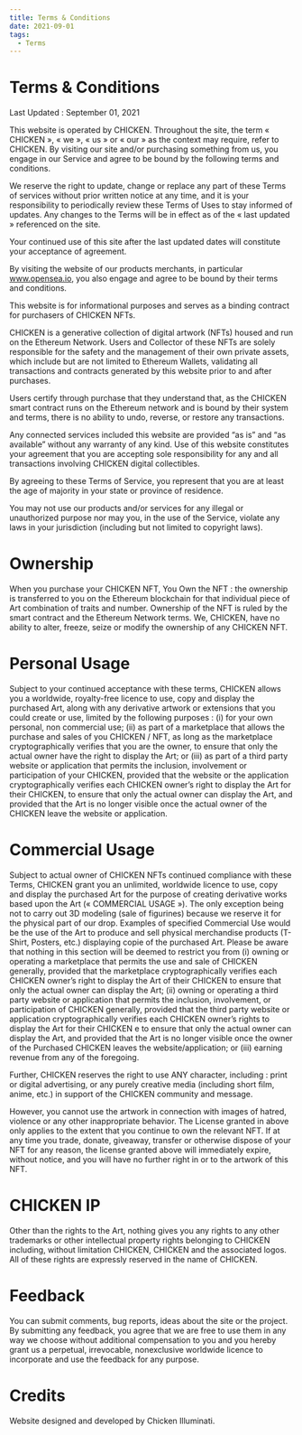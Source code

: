 ```yaml
---
title: Terms & Conditions
date: 2021-09-01
tags:
  - Terms
---
```



<Layout pageName="Terms">

# Terms & Conditions

Last Updated : September 01, 2021

This website is operated by CHICKEN. Throughout the site, the term « CHICKEN », « we », « us » or « our » as the context may require, refer to CHICKEN. By visiting our site and/or purchasing something from us, you engage in our Service and agree to be bound by the following terms and conditions.

We reserve the right to update, change or replace any part of these Terms of services without prior written notice at any time, and it is your responsibility to periodically review these Terms of Uses to stay informed of updates. Any changes to the Terms will be in effect as of the « last updated » referenced on the site.

Your continued use of this site after the last updated dates will constitute your acceptance of agreement.

By visiting the website of our products merchants, in particular www.opensea.io, you also engage and agree to be bound by their terms and conditions.

This website is for informational purposes and serves as a binding contract for purchasers of CHICKEN NFTs.

CHICKEN is a generative collection of digital artwork (NFTs) housed and run on the Ethereum Network. Users and Collector of these NFTs are solely responsible for the safety and the management of their own private assets, which include but are not limited to Ethereum Wallets, validating all transactions and contracts generated by this website prior to and after purchases.

Users certify through purchase that they understand that, as the CHICKEN smart contract runs on the Ethereum network and is bound by their system and terms, there is no ability to undo, reverse, or restore any transactions.

Any connected services included this website are provided “as is” and “as available” without any warranty of any kind. Use of this website constitutes your agreement that you are accepting sole responsibility for any and all transactions involving CHICKEN digital collectibles.

By agreeing to these Terms of Service, you represent that you are at least the age of majority in your state or province of residence.

You may not use our products and/or services for any illegal or unauthorized purpose nor may you, in the use of the Service, violate any laws in your jurisdiction (including but not limited to copyright laws).

# Ownership

When you purchase your CHICKEN NFT, You Own the NFT : the ownership is transferred to you on the Ethereum blockchain for that individual piece of Art combination of traits and number. Ownership of the NFT is ruled by the smart contract and the Ethereum Network terms. We, CHICKEN, have no ability to alter, freeze, seize or modify the ownership of any CHICKEN NFT.

# Personal Usage

Subject to your continued acceptance with these terms, CHICKEN allows you a worldwide, royalty-free licence to use, copy and display the purchased Art, along with any derivative artwork or extensions that you could create or use, limited by the following purposes : (i) for your own personal, non commercial use; (ii) as part of a marketplace that allows the purchase and sales of you CHICKEN / NFT, as long as the marketplace cryptographically verifies that you are the owner, to ensure that only the actual owner have the right to display the Art; or (iii) as part of a third party website or application that permits the inclusion, involvement or participation of your CHICKEN, provided that the website or the application cryptographically verifies each CHICKEN owner’s right to display the Art for their CHICKEN, to ensure that only the actual owner can display the Art, and provided that the Art is no longer visible once the actual owner of the CHICKEN leave the website or application.

# Commercial Usage

Subject to actual owner of CHICKEN NFTs continued compliance with these Terms, CHICKEN grant you an unlimited, worldwide licence to use, copy and display the purchased Art for the purpose of creating derivative works based upon the Art (« COMMERCIAL USAGE »). The only exception being not to carry out 3D modeling (sale of figurines) because we reserve it for the physical part of our drop. Examples of specified Commercial Use would be the use of the Art to produce and sell physical merchandise products (T-Shirt, Posters, etc.) displaying copie of the purchased Art. Please be aware that nothing in this section will be deemed to restrict you from (i) owning or operating a marketplace that permits the use and sale of CHICKEN generally, provided that the marketplace cryptographically verifies each CHICKEN owner’s right to display the Art of their CHICKEN to ensure that only the actual owner can display the Art; (ii) owning or operating a third party website or application that permits the inclusion, involvement, or participation of CHICKEN generally, provided that the third party website or application cryptographically verifies each CHICKEN owner’s rights to display the Art for their CHICKEN e to ensure that only the actual owner can display the Art, and provided that the Art is no longer visible once the owner of the Purchased CHICKEN leaves the website/application; or (iii) earning revenue from any of the foregoing.

Further, CHICKEN reserves the right to use ANY character, including : print or digital advertising, or any purely creative media (including short film, anime, etc.) in support of the CHICKEN community and message.

However, you cannot use the artwork in connection with images of hatred, violence or any other inappropriate behavior. The License granted in above only applies to the extent that you continue to own the relevant NFT. If at any time you trade, donate, giveaway, transfer or otherwise dispose of your NFT for any reason, the license granted above will immediately expire, without notice, and you will have no further right in or to the artwork of this NFT.

# CHICKEN IP

Other than the rights to the Art, nothing gives you any rights to any other trademarks or other intellectual property rights belonging to CHICKEN including, without limitation CHICKEN, CHICKEN and the associated logos. All of these rights are expressly reserved in the name of CHICKEN.

# Feedback

You can submit comments, bug reports, ideas about the site or the project. By submitting any feedback, you agree that we are free to use them in any way we choose without additional compensation to you and you hereby grant us a perpetual, irrevocable, nonexclusive worldwide licence to incorporate and use the feedback for any purpose.

# Credits

Website designed and developed by Chicken Illuminati.

</Layout>
